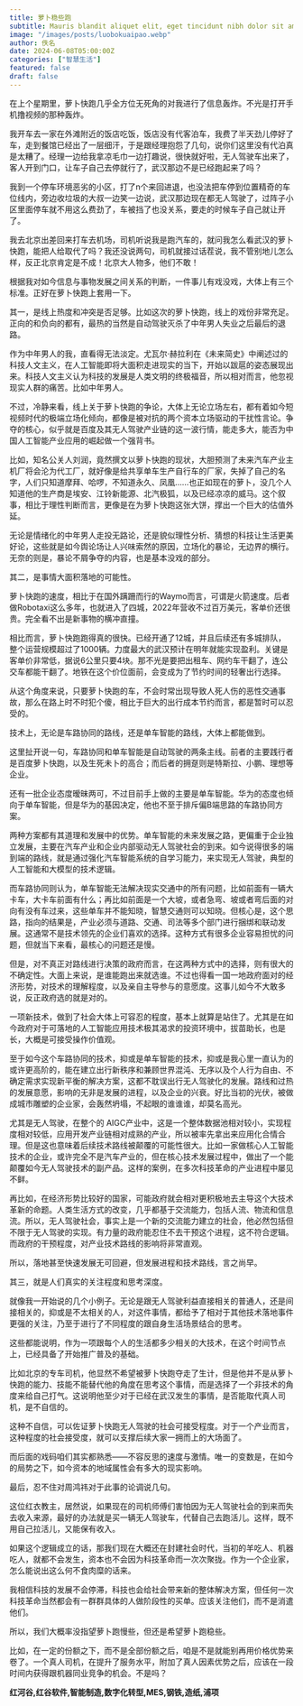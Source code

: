 ```yaml
---
title: 萝卜稳些跑
subtitle: Mauris blandit aliquet elit, eget tincidunt nibh dolor sit amet,
image: "/images/posts/luobokuaipao.webp"
author: 佚名
date: 2024-06-08T05:00:00Z
categories: ["智慧生活"]
featured: false
draft: false
---
```


在上个星期里，萝卜快跑几乎全方位无死角的对我进行了信息轰炸。不光是打开手机撸视频的那种轰炸。

我开车去一家在外滩附近的饭店吃饭，饭店没有代客泊车，我费了半天劲儿停好了车，走到餐馆已经出了一层细汗，于是跟经理抱怨了几句，说你们这里没有代泊真是太糟了。经理一边给我拿凉毛巾一边打趣说，很快就好啦，无人驾驶车出来了，客人开到门口，让车子自己去停就行了，武汉那边不是已经跑起来了吗？

我到一个停车环境恶劣的小区，打了n个来回进退，也没法把车停到位置精奇的车位线内，旁边收垃圾的大叔一边笑一边说，武汉那边现在都无人驾驶了，过阵子小区里面停车就不用这么费劲了，车被挡了也没关系，要走的时候车子自己就让开了。

我去北京出差回来打车去机场，司机听说我是跑汽车的，就问我怎么看武汉的萝卜快跑，能把人给取代了吗？我还没说两句，司机就接过话茬说，我不管别地儿怎么样，反正北京肯定是不成！北京大人物多，他们不敢！

根据我对如今信息与事物发展之间关系的判断，一件事儿有戏没戏，大体上有三个标准。正好在萝卜快跑上套用一下。

其一，是线上热度和冲突是否足够。比如这次的萝卜快跑，线上的戏份非常充足。正向的和负向的都有，最热的当然是自动驾驶灭杀了中年男人失业之后最后的退路。

作为中年男人的我，直看得无法淡定。尤瓦尔·赫拉利在《未来简史》中阐述过的科技人文主义，在人工智能即将大面积走进现实的当下，开始以跋扈的姿态展现出来。科技人文主义认为科技的发展是人类文明的终极福音，所以相对而言，他忽视现实人群的痛苦。比如中年男人。

不过，冷静来看，线上关于萝卜快跑的争论，大体上无论立场左右，都有着如今短视频时代的极端立场化倾向，都像是被对抗的两个资本立场驱动的干扰性言论。争夺的核心，似乎就是百度及其无人驾驶产业链的这一波行情，能走多大，能否为中国人工智能产业应用的崛起做一个强背书。

比如，知名公关人刘润，竟然撰文以萝卜快跑的现状，大胆预测了未来汽车产业主机厂将会沦为代工厂，就好像是给共享单车生产自行车的厂家，失掉了自己的名字，人们只知道摩拜、哈啰，不知道永久、凤凰……也正如现在的萝卜，没几个人知道他的生产商是埃安、江铃新能源、北汽极狐，以及已经凉凉的威马。这个叙事，相比于理性判断而言，更像是在为萝卜快跑这张大饼，撑出一个巨大的估值外延。

无论是情绪化的中年男人走投无路论，还是貌似理性分析、猜想的科技让生活更美好论，这些就是如今舆论场让人兴味索然的原因，立场化的暴论，无边界的横行。无奈的则是，暴论不屑争夺的内容，也是基本没戏的部分。

其二，是事情大面积落地的可能性。



萝卜快跑的速度，相比于在国外蹒跚而行的Waymo而言，可谓是火箭速度。后者做Robotaxi这么多年，也就进入了四城，2022年营收不过百万美元，客单价还很贵。完全看不出是新事物的横冲直撞。



相比而言，萝卜快跑跑得真的很快。已经开通了12城，并且后续还有多城排队，整个运营规模超过了1000辆。力度最大的武汉预计在明年就能实现盈利。关键是客单价非常低，据说6公里只要4块。那不光是要把出租车、网约车干翻了，连公交车都能干翻了。地铁在这个价位面前，会变成为了节约时间的轻奢出行选择。



从这个角度来说，只要萝卜快跑的车，不会时常出现导致人死人伤的恶性交通事故，那么在路上时不时犯个傻，相比于巨大的出行成本节约而言，都是暂时可以忍受的。



技术上，无论是车路协同的路线，还是单车智能的路线，大体上都能做到。



这里扯开说一句，车路协同和单车智能是自动驾驶的两条主线。前者的主要践行者是百度萝卜快跑，以及生死未卜的高合；而后者的拥趸则是特斯拉、小鹏、理想等企业。



还有一批企业态度暧昧两可，不过目前手上做的主要是单车智能。华为的态度也倾向于单车智能，但是华为的基因决定，他也不至于排斥偏B端思路的车路协同方案。



两种方案都有其道理和发展中的优势。单车智能的未来发展之路，更偏重于企业独立发展，主要在汽车产业和企业内部驱动无人驾驶社会的到来。如今说得很多的端到端的路线，就是通过强化汽车智能系统的自学习能力，来实现无人驾驶，典型的人工智能和大模型的技术逻辑。



而车路协同则认为，单车智能无法解决现实交通中的所有问题，比如前面有一辆大卡车，大卡车前面有什么；再比如前面是一个大坡，或者急弯、坡或者弯后面的对向有没有车过来，这些单车并不能知晓，智慧交通则可以知晓。但核心是，这个思路，指向的结果是，产业必须与道路、交通、司法等多个部门进行捆绑和联动发展。这通常不是技术领先的企业们喜欢的选择。这种方式有很多企业容易担忧的问题，但就当下来看，最核心的问题还是慢。



但是，对不真正对路线进行决策的政府而言，在这两种方式中的选择，则有很大的不确定性。大面上来说，是谁能跑出来就选谁。不过也得看一国一地政府面对的经济形势，对技术的理解程度，以及亲自主导参与的意愿度。这事儿如今不大敢多说，反正政府选的就是对的。



一项新技术，做到了社会大体上可容忍的程度，基本上就算是站住了。尤其是在如今政府对于可落地的人工智能应用技术极其渴求的投资环境中，拔苗助长，也是长，大概是可接受操作价值观。



至于如今这个车路协同的技术，抑或是单车智能的技术，抑或是我心里一直认为的或许更高阶的，能在建立出行新秩序和兼顾世界混沌、无序以及个人行为自由、不确定需求实现新平衡的解决方案，这都不耽误出行无人驾驶化的发展。路线和过热的发展意愿，影响的无非是发展的进程，以及企业的兴衰。好比当初的光伏，被做成城市雕塑的企业家，会轰然坍塌，不起眼的谁谁谁，却莫名高光。



尤其是无人驾驶，在整个的 AIGC产业中，这是一个整体数据池相对较小，实现程度相对较低，应用开发产业链相对成熟的产业，所以被率先拿出来应用化合情合理。但是这也意味着后续技术路线被颠覆的可能性很大。比如一家做核心人工智能技术的企业，或许完全不是汽车产业的，但在核心技术发展过程中，做出了一个能颠覆如今无人驾驶技术的副产品。这样的案例，在多次科技革命的产业进程中屡见不鲜。



再比如，在经济形势比较好的国家，可能政府就会相对更积极地去主导这个大技术革新的命题。人类生活方式的改变，几乎都基于交流能力，包括人流、物流和信息流。所以，无人驾驶社会，事实上是一个新的交流能力建立的社会，他必然包括但不限于无人驾驶的实现。有力量的政府能忍住不去干预这个进程，这不符合逻辑。而政府的干预程度，对产业技术路线的影响将非常直观。



所以，落地甚至快速发展无可回避，但发展进程和技术路线，言之尚早。

其三，就是人们真实的关注程度和思考深度。



就像我一开始说的几个小例子。无论是跟无人驾驶利益直接相关的普通人，还是间接相关的，抑或是不太相关的人，对这件事情，都给予了相对于其他技术落地事件更强的关注，乃至于进行了不同程度的跟自身生活场景结合的思考。



这些都能说明，作为一项跟每个人的生活都多少相关的大技术，在这个时间节点上，已经具备了开始推广普及的基础。



比如北京的专车司机，他显然不希望被萝卜快跑夺走了生计，但是他并不是从萝卜快跑的能力、技能不能替代他的角度在思考这个事情，而是选择了一个非技术的角度来给自己打气。这说明他至少对于已经在武汉发生的事情，是否能取代真人司机，是不自信的。

这种不自信，可以佐证萝卜快跑无人驾驶的社会可接受程度。对于一个产业而言，这种程度的社会接受度，就可以支撑后续大家一拥而上的大场面了。



而后面的戏码咱们其实都熟悉——不容反思的速度与激情。唯一的变数是，在如今的局势之下，如今资本的地域属性会有多大的现实影响。

最后，忍不住对周鸿祎对于此事的论调说几句。



这位红衣教主，居然说，如果现在的司机师傅们害怕因为无人驾驶社会的到来而失去收入来源，最好的办法就是买一辆无人驾驶车，代替自己去跑活儿。这样，既不用自己拉活儿，又能保有收入。



如果这个逻辑成立的话，那我们现在大概还在封建社会时代，当初的羊吃人、机器吃人，就都不会发生，资本也不会因为科技革命而一次次聚拢。作为一个企业家，怎么能说出这么何不食肉糜的话来。



我相信科技的发展不会停滞，科技也会给社会带来新的整体解决方案，但任何一次科技革命当然都会有一群群具体的人做阶段性的买单。应该关注他们，而不是消遣他们。



所以，我们大概率没指望萝卜跑慢些，但还是希望萝卜跑稳些。



比如，在一定的份额之下，而不是全部份额之后，咱是不是就能别再用价格优势来卷了。一个真人司机，在提升了服务水平，附加了真人因素优势之后，应该在一段时间内获得跟机器同业竞争的机会。不是吗？

<strong>红河谷,红谷软件,智能制造,数字化转型,MES,钢铁,造纸,浦项</strong>